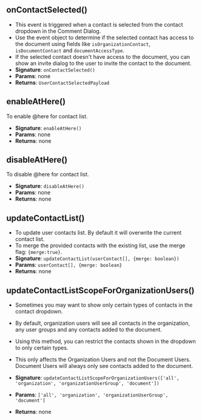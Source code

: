 ## onContactSelected()
- This event is triggered when a contact is selected from the contact dropdown in the Comment Dialog.
- Use the event object to determine if the selected contact has access to the document using fields like `isOrganizationContact`, `isDocumentContact` and `documentAccessType`.
- If the selected contact doesn't have access to the document, you can show an invite dialog to the user to invite the contact to the document.
- **Signature**: `onContactSelected()`
- **Params**: none
- **Returns**: `UserContactSelectedPayload`

## enableAtHere()
To enable @here for contact list.
- **Signature**: `enableAtHere()`
- **Params**: none
- **Returns**: none

## disableAtHere()
To disable @here for contact list.
- **Signature**: `disableAtHere()`
- **Params**: none
- **Returns**: none

## updateContactList()
- To update user contacts list. By default it will overwrite the current contact list.
- To merge the provided contacts with the existing list, use the merge flag: `{merge:true}`.
- **Signature**: `updateContactList(userContact[], {merge: boolean})`
- **Params**: `userContact[], {merge: boolean}`
- **Returns**: none



## updateContactListScopeForOrganizationUsers()
- Sometimes you may want to show only certain types of contacts in the contact dropdown.
- By default, organization users will see all contacts in the organization, any user groups and any contacts added to the document.
- Using this method, you can restrict the contacts shown in the dropdown to only certain types.
- This only affects the Organization Users and not the Document Users. Document Users will always only see contacts added to the document.

- **Signature**: `updateContactListScopeForOrganizationUsers(['all', 'organization', 'organizationUserGroup', 'document'])`
- **Params**: `['all', 'organization', 'organizationUserGroup', 'document']`
- **Returns**: none